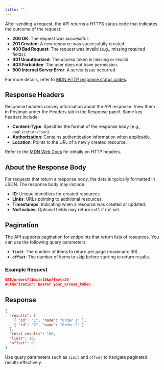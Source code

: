 ```yaml
---
title: ""
---
```


After sending a request, the API returns a HTTPS status code that indicates the outcome of the request:

- **200 OK**: The request was successful.
- **201 Created**: A new resource was successfully created.
- **400 Bad Request**: The request was invalid (e.g., missing required fields).
- **401 Unauthorized**: The access token is missing or invalid.
- **403 Forbidden**: The user does not have permission.
- **500 Internal Server Error**: A server issue occurred.

For more details, refer to [MDN HTTP response status codes](https://developer.mozilla.org/en-US/docs/Web/HTTP/Status).

## Response Headers

Response headers convey information about the API response. View them in Postman under the Headers tab in the Response panel. Some key headers include:

- **Content-Type**: Specifies the format of the response body (e.g., `application/json`).
- **Authorization**: Contains authentication information when applicable.
- **Location**: Points to the URL of a newly created resource.

Refer to the [MDN Web Docs](https://developer.mozilla.org/en-US/docs/Web/HTTP/Headers) for details on HTTP headers.

## About the Response Body

For requests that return a response body, the data is typically formatted in JSON. The response body may include:

- **ID**: Unique identifiers for created resources.
- **Links**: URLs pointing to additional resources.
- **Timestamps**: Indicating when a resource was created or updated.
- **Null values**: Optional fields may return `null` if not set.

## Pagination

The API supports pagination for endpoints that return lists of resources. You can use the following query parameters:

- **`limit`**: The number of items to return per page (maximum: 30).
- **`offset`**: The number of items to skip before starting to return results.

### Example Request

```json
GET/orders?limit=10&offset=20
Authorization: Bearer your_access_token
```

## Response
```json
{
  "results": [
    { "id": "1", "name": "Order 1" },
    { "id": "2", "name": "Order 2" }
  ],
  "total_results": 100,
  "limit": 10,
  "offset": 0
}
```

Use query parameters such as `limit` and `offset` to navigate paginated results effectively.
 